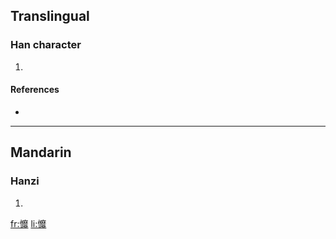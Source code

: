 ==Translingual==

===Han character===
{{Han char|rn=61|rad=心|as=19|sn=22|four=|canj=心戈木卜 (PIDY)}}

# {{defn|Han|sort=心19}}

====References====
* {{Han ref|kx=0409.140|dkj=11508|dj=0751.170|hdz=42372.140|uh=6202|ud=25090}}

----

==Mandarin==

===Hanzi===
{{cmn-hanzi|pin=[[mí]] ([[mi2]])|wg=mi<sup>2</sup>}}

# {{defn|Mandarin}}

[[fr:戂]]
[[li:戂]]